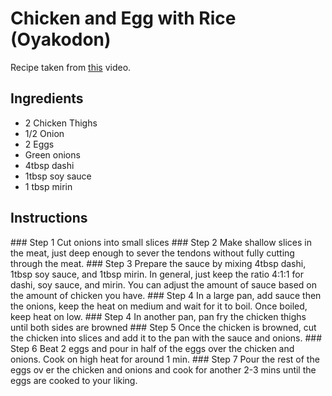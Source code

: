 
# Chicken and Egg with Rice (Oyakodon)
Recipe taken from [this](https://youtu.be/EiCNYPBZ6As?si=HAhKnwV1vtPIdmI9) video.
## Ingredients
- 2 Chicken Thighs
- 1/2 Onion
- 2 Eggs
- Green onions
- 4tbsp dashi
- 1tbsp soy sauce
- 1 tbsp mirin

## Instructions
<Steps>
### Step 1
Cut onions into small slices
### Step 2
Make shallow slices in the meat, just deep enough to sever the tendons without fully cutting through the meat.
### Step 3
Prepare the sauce by mixing 4tbsp dashi, 1tbsp soy sauce, and 1tbsp mirin. In general, just keep the ratio 4:1:1 for dashi, soy sauce, and mirin. You can adjust the amount of sauce based on the amount of chicken you have.
### Step 4
In a large pan, add sauce then the onions, keep the heat on medium and wait for it to boil. Once boiled, keep heat on low.
### Step 4
In another pan, pan fry the chicken thighs until both sides are browned
### Step 5
Once the chicken is browned, cut the chicken into slices and add it to the pan with the sauce and onions.
### Step 6
Beat 2 eggs and pour in half of the eggs over the chicken and onions. Cook on high heat for around 1 min.
### Step 7
Pour the rest of the eggs ov er the chicken and onions and cook for another 2-3 mins until the eggs are cooked to your liking.
</Steps>